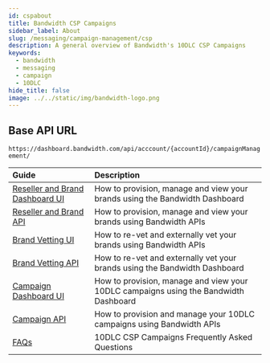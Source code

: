 ```yaml
---
id: cspabout
title: Bandwidth CSP Campaigns
sidebar_label: About
slug: /messaging/campaign-management/csp
description: A general overview of Bandwidth's 10DLC CSP Campaigns
keywords:
  - bandwidth
  - messaging
  - campaign
  - 10DLC
hide_title: false
image: ../../static/img/bandwidth-logo.png
---
```


## Base API URL

`https://dashboard.bandwidth.com/api/acccount/{accountId}/campaignManagement/`

| Guide | Description |
|:------|:------------|
|[Reseller and Brand Dashboard UI](/docs/messaging/campaign-management/csp/reseller-brand-ui) | How to provision, manage and view your brands using the Bandwidth Dashboard |
|[Reseller and Brand API](/docs/messaging/campaign-management/csp/csp/reseller-brand-api) | How to provision, manage and view your brands using Bandwidth APIs |
|[Brand Vetting UI](/docs/messaging/campaign-management/csp/csp/brand-vetting-ui) | How to re-vet and externally vet your brands using Bandwidth APIs|
|[Brand Vetting API](/docs/messaging/campaign-management/csp/csp/brand-vetting-api) | How to re-vet and externally vet your brands using the Bandwidth Dashboard|
|[Campaign Dashboard UI](/docs/messaging/campaign-management/csp/csp/campaign-ui) | How to provision, manage and view your 10DLC campaigns using the Bandwidth Dashboard |
|[Campaign API](/docs/messaging/campaign-management/csp/csp/campaign-api) | How to provision and manage your 10DLC campaigns using Bandwidth APIs |
|[FAQs](/docs/messaging/campaign-management/csp/csp/faq) | 10DLC CSP Campaigns Frequently Asked Questions |

